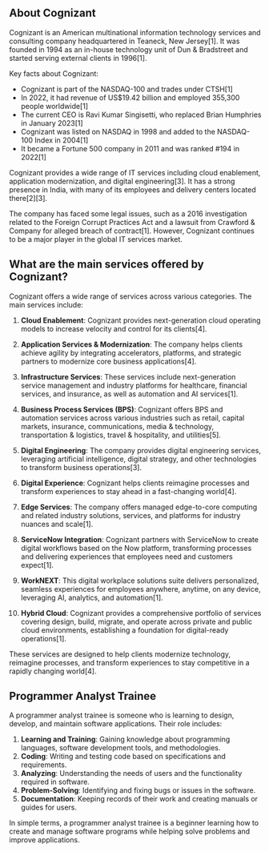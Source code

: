 ## About Cognizant
Cognizant is an American multinational information technology services and consulting company headquartered in Teaneck, New Jersey[1]. It was founded in 1994 as an in-house technology unit of Dun & Bradstreet and started serving external clients in 1996[1].

Key facts about Cognizant:

- Cognizant is part of the NASDAQ-100 and trades under CTSH[1]
- In 2022, it had revenue of US$19.42 billion and employed 355,300 people worldwide[1]
- The current CEO is Ravi Kumar Singisetti, who replaced Brian Humphries in January 2023[1]
- Cognizant was listed on NASDAQ in 1998 and added to the NASDAQ-100 Index in 2004[1]
- It became a Fortune 500 company in 2011 and was ranked #194 in 2022[1]

Cognizant provides a wide range of IT services including cloud enablement, application modernization, and digital engineering[3]. It has a strong presence in India, with many of its employees and delivery centers located there[2][3].

The company has faced some legal issues, such as a 2016 investigation related to the Foreign Corrupt Practices Act and a lawsuit from Crawford & Company for alleged breach of contract[1]. However, Cognizant continues to be a major player in the global IT services market.

## What are the main services offered by Cognizant?

Cognizant offers a wide range of services across various categories. The main services include:

1. **Cloud Enablement**: Cognizant provides next-generation cloud operating models to increase velocity and control for its clients[4].

2. **Application Services & Modernization**: The company helps clients achieve agility by integrating accelerators, platforms, and strategic partners to modernize core business applications[4].

3. **Infrastructure Services**: These services include next-generation service management and industry platforms for healthcare, financial services, and insurance, as well as automation and AI services[1].

4. **Business Process Services (BPS)**: Cognizant offers BPS and automation services across various industries such as retail, capital markets, insurance, communications, media & technology, transportation & logistics, travel & hospitality, and utilities[5].

5. **Digital Engineering**: The company provides digital engineering services, leveraging artificial intelligence, digital strategy, and other technologies to transform business operations[3].

6. **Digital Experience**: Cognizant helps clients reimagine processes and transform experiences to stay ahead in a fast-changing world[4].

7. **Edge Services**: The company offers managed edge-to-core computing and related industry solutions, services, and platforms for industry nuances and scale[1].

8. **ServiceNow Integration**: Cognizant partners with ServiceNow to create digital workflows based on the Now platform, transforming processes and delivering experiences that employees need and customers expect[1].

9. **WorkNEXT**: This digital workplace solutions suite delivers personalized, seamless experiences for employees anywhere, anytime, on any device, leveraging AI, analytics, and automation[1].

10. **Hybrid Cloud**: Cognizant provides a comprehensive portfolio of services covering design, build, migrate, and operate across private and public cloud environments, establishing a foundation for digital-ready operations[1].

These services are designed to help clients modernize technology, reimagine processes, and transform experiences to stay competitive in a rapidly changing world[4].

## Programmer Analyst Trainee
A programmer analyst trainee is someone who is learning to design, develop, and maintain software applications. Their role includes:

1. **Learning and Training**: Gaining knowledge about programming languages, software development tools, and methodologies.
2. **Coding**: Writing and testing code based on specifications and requirements.
3. **Analyzing**: Understanding the needs of users and the functionality required in software.
4. **Problem-Solving**: Identifying and fixing bugs or issues in the software.
5. **Documentation**: Keeping records of their work and creating manuals or guides for users.

In simple terms, a programmer analyst trainee is a beginner learning how to create and manage software programs while helping solve problems and improve applications.
